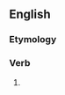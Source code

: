 ==English==

===Etymology===
{{suffix|burst|eth|lang=en}}

===Verb===
{{head|en|verb form}}

# {{en-archaic third-person singular of|burst}}